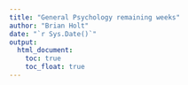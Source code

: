 ```yaml
---
title: "General Psychology remaining weeks"
author: "Brian Holt"
date: "`r Sys.Date()`"
output:
  html_document:
    toc: true
    toc_float: true
---
```

